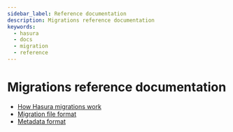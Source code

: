 ```yaml
---
sidebar_label: Reference documentation
description: Migrations reference documentation
keywords:
  - hasura
  - docs
  - migration
  - reference
---
```


# Migrations reference documentation

- [How Hasura migrations work](/graphql/core/migrations/reference/how-it-works.mdx)
- [Migration file format](/graphql/core/migrations/reference/migration-file-format.mdx)
- [Metadata format](/graphql/core/migrations/reference/metadata-format.mdx)
